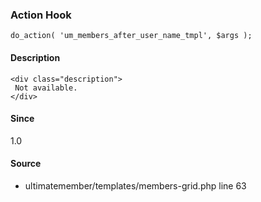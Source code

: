 
### Action Hook    
    
```
do_action( 'um_members_after_user_name_tmpl', $args );
```

#### Description
    <div class="description">
     Not available.
    </div>

#### Since
<div class="description">
1.0
</div>

#### Source
  - <Link href="/developer/files/templates-members-grid#source-view.63">ultimatemember/templates/members-grid.php</Link> <Link href="/developer/files/templates-members-grid#source-view.63">line 63</Link>


